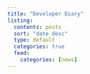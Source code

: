 ```yaml
---
title: "Developer Diary"
listing: 
  contents: posts
  sort: "date desc"
  type: default
  categories: true
  feed: 
    categories: [news]
---
```

